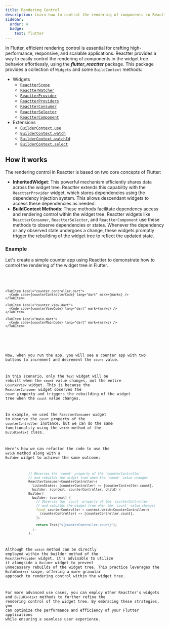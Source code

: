 ```yaml
---
title: Rendering Control
description: Learn how to control the rendering of components in Reactter.
sidebar:
  order: 4
  badge:
    text: flutter
---
```



In Flutter, efficient rendering control is essential for crafting high-performance, responsive, and scalable applications.
Reactter provides a way to easily control the rendering of components in the widget tree behavior effortlessly, using the _**flutter_reactter**_ package.
This package provides a collection of <HT>`Widgets`</HT> and some <HT>`BuildContext`</HT> methods:

- Widgets
  - <HT>[`ReactterScope`](/reactter/widgets/reactter_scope)</HT>
  - <HT>[`ReactterWatcher`](/reactter/widgets/reactter_watcher)</HT>
  - <HT>[`ReactterProvider`](/reactter/widgets/reactter_provider)</HT>
  - <HT>[`ReactterProviders`](/reactter/widgets/reactter_providers)</HT>
  - <HT>[`ReactterConsumer`](/reactter/widgets/reactter_consumer)</HT>
  - <HT>[`ReactterSelector`](/reactter/widgets/reactter_selector)</HT>
  - <HT>[`ReactterComponent`](/reactter/widgets/reactter_component)</HT>
- Extensions
  - <HM>[`BuilderContext.use`](/reactter/extensions/builder_context_use)</HM>
  - <HM>[`BuilderContext.watch`](/reactter/extensions/builder_context_watch)</HM>
  - <HM>[`BuilderContext.watchId`](/reactter/extensions/builder_context_watch_id)</HM>
  - <HM>[`BuilderContext.select`](/reactter/extensions/builder_context_select)</HM>

## How it works

The rendering control in Reactter is based on two core concepts of Flutter:

- **InheritedWidget**: This powerful mechanism efficiently shares data across the widget tree.
Reactter extends this capability with the <HT>`ReactterProvider`</HT> widget, which stores dependencies using the dependency injection system.
This allows descendant widgets to access these dependencies as needed.
- **BuildContext Methods**: These methods facilitate dependency access and rendering control within the widget tree.
Reactter widgets like <HT>`ReactterConsumer`</HT>, <HT>`ReactterSelector`</HT>, and <HT>`ReactterComponent`</HT> use these methods to observe dependencies or states.
Whenever the dependency or any observed state undergoes a change, these widgets promptly trigger the rebuilding of the widget tree to reflect the updated state.

### Example

Let's create a simple counter app using Reactter to demonstrate how to control the rendering of the widget tree in Flutter.

<CodeTabs>
  <ZappButton path="examples/counter"/>

  <Tabs>
    <TabItem label="counter.dart">
      <Code code={counterCode} lang="dart" mark={marks} />
    </TabItem>

    <TabItem label="counter_controller.dart">
      <Code code={counterControllerCode} lang="dart" mark={marks} />
    </TabItem>

    <TabItem label="counter_view.dart">
      <Code code={counterViewCode} lang="dart" mark={marks} />
    </TabItem>

    <TabItem label="main.dart">
      <Code code={counterMainCode} lang="dart" mark={marks} />
    </TabItem>
  </Tabs>
</CodeTabs>

Now, when you run the app, you will see a counter app with two buttons to increment and decrement the `count` value.

In this scenario, only the <HT>`Text`</HT> widget will be rebuilt when the `count` value changes, not the entire <HT>`CounterView`</HT> widget.
This is because the <HT>`ReactterConsumer`</HT> widget observes the `count` property and triggers the rebuilding of the widget tree when the `count` value changes.

In example, we used the <HT>`ReactterConsumer`</HT> widget to observe the `count` property of the `counterController` instance,
but we can do the same functionality using the <HM>`watch`</HM> method of the <HT>`BuildContext`</HT> class.

Here's how we can refactor the code to use the <HM>`watch`</HM> method along with a <HT>`Builder`</HT> widget to achieve the same outcome:

```dart title="counter_view.dart" startLineNumber={23} del={1-5} ins={6-13} "ReactterConsumer" "context.watch"
            // Observes the `count` property of the `counterController`
            // and rebuilds the widget tree when the `count` value changes
            ReactterConsumer<CounterController>(
              listenStates: (counterController) => [counterController.count],
              builder: (context, counterController, child) {
            Builder(
              builder: (context) {
                // Observes the `count` property of the `counterController`
                // and rebuilds the widget tree when the `count` value changes
                final counterController = context.watch<CounterController>(
                  (counterController) => [counterController.count],
                );

                return Text("${counterController.count}");
              },
            ),
```

Although the <HM>`watch`</HM> method can be directly employed within the builder method of the <HT>`ReactterProvider`</HT> widget,
it's advisable to utilize it alongside a <HT>`Builder`</HT> widget to prevent unnecessary rebuilds of the widget tree.
This practice leverages the <HT>`BuildContext`</HT> scope, offering a more granular approach to rendering control within the widget tree.

For more advanced use cases, you can employ other Reactter's widgets and <HT>`BuildContext`</HT> methods to further refine the rendering control of the widget tree.
By embracing these strategies, you can optimize the performance and efficiency of your Flutter applications while ensuring a seamless user experience.
